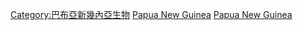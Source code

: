 {{Catnav|頁面分類|各種主題的頁面分類|按國家分類|各國生物|巴布亚新几内亚生物}}
{{Catnav|頁面分類|各種主題的頁面分類|按國家分類|各國生物|各國植物}}
{{Commons category|Flora of Papua New Guinea}}

[[Category:巴布亞新幾內亞生物|Category:巴布亞新幾內亞生物]]
[[Category:美拉尼西亞植物|Papua New Guinea]]
[[Category:各國植物|Papua New Guinea]]